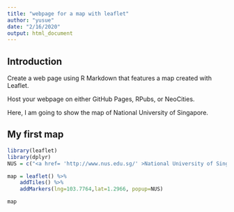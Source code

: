 ```yaml
---
title: "webpage for a map with leaflet"
author: "yusue"
date: "2/16/2020"
output: html_document
---
```


## Introduction
Create a web page using R Markdown that features a map created with Leaflet.

Host your webpage on either GitHub Pages, RPubs, or NeoCities.

Here, I am going to show the map of National University of Singapore.

## My first map
```r
library(leaflet)
library(dplyr)
NUS = c("<a href= 'http://www.nus.edu.sg/' >National University of Singapore</a>")

map = leaflet() %>%
    addTiles() %>%
    addMarkers(lng=103.7764,lat=1.2966, popup=NUS)

map    
```
